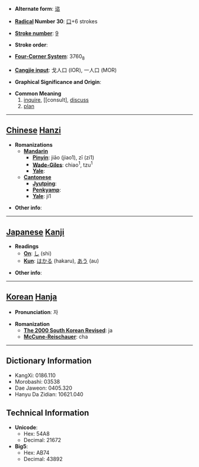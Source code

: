 * '''Alternate form''': [[谘]]

* '''[[Wiktionary:Chinese radical index| Radical]] Number 30''': [[Wiktionary:Chinese radical index 口|口]]+6 strokes

* '''[[Wiktionary:Chinese total strokes index|Stroke number]]''': [[Wiktionary:Chinese total strokes index 9|9]]

* '''Stroke order''': 

* '''[[Wiktionary:Chinese four corner index|Four-Corner System]]''': 3760<sub>8</sub>

* '''[[Wiktionary:Chinese Cangjie index|Cangjie input]]''': 戈人口 (IOR), 一人口 (MOR)

* '''Graphical Significance and Origin''': 

* '''Common Meaning'''
*#[[inquire]], [[consult], [[discuss]]
*#[[plan]]


----

== [[Chinese]] [[Hanzi]] ==

* '''Romanizations'''
** '''[[Mandarin]]'''
*** '''[[Pinyin]]''': jiāo (jiao1), zī (zi1)
*** '''[[Wade-Giles]]''': chiao<sup>1</sup>, tzu<sup>1</sup>
*** '''[[Yale]]''': 
** '''[[Cantonese]]'''
*** '''[[Jyutping]]''':
*** '''[[Penkyamp]]''': 
*** '''[[Yale]]''': ji1

* '''Other info''': 

----

== [[Japanese]] [[Kanji]] ==

* '''Readings'''
** '''[[On]]''': [[し]] (shi)
** '''[[Kun]]''': [[はかる]] (hakaru), [[あう]] (au)

* '''Other info''':  

----

== [[Korean]] [[Hanja]] ==

* '''Pronunciation''': 자

* '''Romanization'''
** '''[[The 2000 South Korean Revised Romanization|The 2000 South Korean Revised]]''': ja
** '''[[McCune-Reischauer]]''': cha

----

== Dictionary Information ==

* KangXi: 0186.110
* Morobashi: 03538
* Dae Jaweon: 0405.320
* Hanyu Da Zidian: 10621.040

== Technical Information ==

* '''Unicode''':
** Hex: 54A8
** Decimal: 21672
* '''Big5''':
** Hex: AB74
** Decimal: 43892